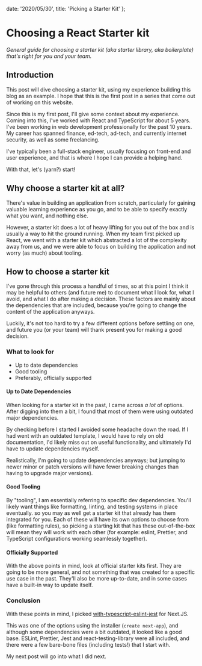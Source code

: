   date: '2020/05/30',
  title: 'Picking a Starter Kit'
};

# Choosing a React Starter kit

_General guide for choosing a starter kit (aka starter library, aka boilerplate) that's right for you and your team._

## Introduction

This post will dive choosing a starter kit, using my experience building this blog as an example. I hope that this is the first post in a series that come out of working on this website.

Since this is my first post, I'll give some context about my experience. Coming into this, I've worked with React and TypeScript for about 5 years. I've been working in web development professionally for the past 10 years. My career has spanned finance, ed-tech, ad-tech, and currently internet security, as well as some freelancing.

I've typically been a full-stack engineer, usually focusing on front-end and user experience, and that is where I hope I can provide a helping hand.

With that, let's (yarn?) start!

## Why choose a starter kit at all?

There's value in building an application from scratch, particularly for gaining valuable learning experience as you go, and to be able to specify exactly what you want, and nothing else.

However, a starter kit does a lot of heavy lifting for you out of the box and is usually a way to hit the ground running. When my team first picked up React, we went with a starter kit which abstracted a lot of the complexity away from us, and we were able to focus on building the application and not worry (as much) about tooling.

## How to choose a starter kit

I've gone through this process a handful of times, so at this point I think it may be helpful to others (and future me) to document what I look for, what I avoid, and what I do after making a decision. These factors are mainly about the dependencies that are included, because you're going to change the content of the application anyways.

Luckily, it's not too hard to try a few different options before settling on one, and future you (or your team) will thank present you for making a good decision.

### What to look for

- Up to date dependencies
- Good tooling
- Preferably, officially supported

#### Up to Date Dependencies

When looking for a starter kit in the past, I came across _a lot_ of options. After digging into them a bit, I found that most of them were using outdated major dependencies.

By checking before I started I avoided some headache down the road. If I had went with an outdated template, I would have to rely on old documentation, I'd likely miss out on useful functionality, and ultimately I'd have to update dependencies myself.

Realistically, I'm going to update dependencies anyways; but jumping to newer minor or patch versions will have fewer breaking changes than having to upgrade major versions).

#### Good Tooling

By "tooling", I am essentially referring to specific dev dependencies. You'll likely want things like formatting, linting, and testing systems in place eventually. so you may as well get a starter kit that already has them integrated for you. Each of these will have its own options to choose from (like formatting rules), so picking a starting kit that has these out-of-the-box will mean they will work with each other (for example: eslint, Prettier, and TypeScript configurations working seamlessly together).

#### Officially Supported

With the above points in mind, look at official starter kits first. They are going to be more general, and not something that was created for a specific use case in the past. They'll also be more up-to-date, and in some cases have a built-in way to update itself.

### Conclusion

With these points in mind, I picked [with-typescript-eslint-jest](https://github.com/vercel/next.js/tree/canary/examples/with-typescript-eslint-jest) for Next.JS.

This was one of the options using the installer (`create next-app`), and although some dependencies were a bit outdated, it looked like a good base. ESLint, Prettier, Jest and react-testing-library were all included, and there were a few bare-bone files (including tests!) that I start with.

My next post will go into what I did next.
